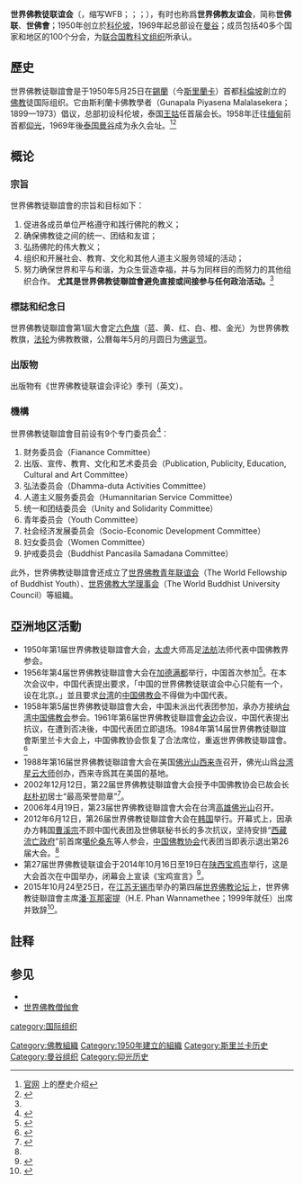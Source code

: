{{佛教}}

'''世界佛教徒联谊会'''（{{lang-en|World Fellowship of Buddhists}}，缩写WFB；{{lang-ja|世界仏教徒連盟}}；{{lang-th|องค์การพุทธศาสนิกสัมพันธ์แห่งโลก}}；{{lang-hi|वर्ल्ड फैलोशिप ऑफ बुद्धिस्ट्स}}），有时也称爲'''世界佛教友谊会'''，简称'''世佛联'''、'''世佛會'''；1950年创立於[[科伦坡|科伦坡]]，1969年起总部设在[[曼谷|曼谷]]；成员包括40多个国家和地区的100个分会，为[[联合国教科文组织|联合国教科文组织]]所承认。

==歷史==
世界佛教徒聯誼會是于1950年5月25日在[[錫蘭|錫蘭]]（今[[斯里蘭卡|斯里蘭卡]]）首都[[科倫坡|科倫坡]]創立的[[佛教|佛教]]徒国际组织。它由斯利蘭卡佛教學者{{link-en|马拉拉塞克拉|Gunapala Piyasena Malalasekera}}（Gunapala Piyasena Malalasekera；1899—1973）倡议，总部初设科伦坡，泰国[[王姑|王姑]]任首届会长。1958年迁往[[缅甸|缅甸]]前首都[[仰光|仰光]]，1969年後[[泰国|泰国]][[曼谷|曼谷]]成为永久会址。<ref name=OfWs>[http://wfbhq.org/about-history.php 官网] {{Wayback|url=http://wfbhq.org/about-history.php |date=20220218003659 }}上的歷史介绍</ref><ref>{{Cite web |url=http://www.wfbhq.org/organization.html |title=早期官网介绍存档 |accessdate=2015-05-05 |archive-date=2015-05-05 |archive-url=https://web.archive.org/web/20150505000726/http://www.wfbhq.org/organization.html |dead-url=yes }}</ref>

==概论==
===宗旨===
世界佛教徒聯誼會的宗旨和目标如下：

#促进各成员单位严格遵守和践行佛陀的教义；
#确保佛教徒之间的统一、团结和友谊；
#弘扬佛陀的伟大教义；
#组织和开展社会、教育、文化和其他人道主义服务领域的活动；
#努力确保世界和平与和谐，为众生营造幸福，并与为同样目的而努力的其他组织合作。 '''尤其是世界佛教徒聯誼會避免直接或间接参与任何政治活动。'''<ref name="OfWs" />

===標誌和纪念日===
世界佛教徒聯誼會第1屆大會定[[六色旗|六色旗]]（蓝、黄、红、白、橙、金光）为世界佛教教旗，[[法轮|法轮]]为佛教教徽，公曆每年5月的月圆日为[[佛诞节|佛诞节]]。

===出版物===
出版物有《世界佛教徒联谊会评论》季刊（英文）。

===機構===
世界佛教徒聯誼會目前设有9个专门委员会<ref>{{Cite web |url=https://fo.ifeng.com/a/20141013/40834913_0.shtml |title=凤凰佛教网-世佛联简介 |access-date=2018-10-16 |archive-date=2020-11-23 |archive-url=https://web.archive.org/web/20201123073851/https://fo.ifeng.com/a/20141013/40834913_0.shtml }}</ref>：
#财务委员会（Fianance Committee）
#出版、宣传、教育、文化和艺术委员会（Publication, Publicity, Education, Cultural and Art Committee）
#弘法委员会（Dhamma-duta Activities Committee）
#人道主义服务委员会（Humannitarian Service Committee）
#统一和团结委员会（Unity and Solidarity Committee）
#青年委员会（Youth Committee）
#社会经济发展委员会（Socio-Economic Development Committee）
#妇女委员会（Women Committee）
#护戒委员会（Buddhist Pancasila Samadana Committee）

此外，世界佛教徒聯誼會还成立了[[世界佛教青年联谊会|世界佛教青年联谊会]]（The World Fellowship of Buddhist Youth）、[[世界佛教大学理事会|世界佛教大学理事会]]（The World Buddhist University Council）等組織。

==亞洲地区活動==
*1950年第1届世界佛教徒聯誼會大会，[[太虚|太虚]]大师高足[[法舫|法舫]]法师代表中国佛教界参会。
*1956年第4届世界佛教徒聯誼會大会在[[加德满都|加德满都]]举行，中国首次参加<ref>{{Cite web |url=https://fo.ifeng.com/a/20141009/40832025_0.shtml#p=1 |title=珍贵影像：1956年中国首次参加“世佛联”大会图集 |access-date=2018-10-16 |archive-date=2020-11-23 |archive-url=https://web.archive.org/web/20201123073839/https://fo.ifeng.com/a/20141009/40832025_0.shtml#p=1 }}</ref>。在本次会议中，中国代表提出要求，「中国的世界佛教徒联谊会中心只能有一个，设在北京。」並且要求[[中华民国|台湾]]的[[中国佛教会|中国佛教会]]不得做为中国代表。
*1958年第5届世界佛教徒聯誼會大会，中国未派出代表团参加，承办方接纳[[中华民国|台湾]][[中国佛教会|中国佛教会]]参会。1961年第6届世界佛教徒聯誼會[[金边|金边]]会议，中国代表提出抗议，在遭到否决後，中国代表团立即退场。1984年第14届世界佛教徒聯誼會斯里兰卡大会上，中国佛教协会恢复了合法席位，重返世界佛教徒聯誼會。<ref name=退>{{Cite web |url=https://fo.ifeng.com/news/detail_2012_06/16/15346638_0.shtml |title=中国佛教代表团退出第26届“世佛联”韩国大会-凤凰佛教网 |access-date=2018-10-16 |archive-date=2021-11-15 |archive-url=https://web.archive.org/web/20211115011224/https://fo.ifeng.com/news/detail_2012_06/16/15346638_0.shtml }}</ref>
*1988年第16届世界佛教徒聯誼會大会在美国[[佛光山|佛光山]][[西来寺|西来寺]]召开，佛光山爲[[台湾|台湾]][[星云大师|星云大师]]创办，西来寺爲其在美国的基地。 
*2002年12月12日，第22届世界佛教徒聯誼會大会授予中国佛教协会已故会长[[赵朴初|赵朴初]]居士“最高荣誉勋章”<ref>{{Cite web |url=https://fo.ifeng.com/a/20141014/40836443_0.shtml |title=解读：“世佛联”与中国佛教界的不解之缘 |access-date=2018-10-16 |archive-date=2020-11-23 |archive-url=https://web.archive.org/web/20201123073846/https://fo.ifeng.com/a/20141014/40836443_0.shtml }}</ref>。
*2006年4月19日，第23届世界佛教徒聯誼會大会在台湾[[高雄|高雄]][[佛光山|佛光山]]召开。
*2012年6月12日，第26届世界佛教徒聯誼會大会在[[韩国|韩国]]举行。开幕式上，因承办方韩国[[曹溪宗|曹溪宗]]不顾中国代表团及世佛联秘书长的多次抗议，坚持安排“[[西藏流亡政府|西藏流亡政府]]”前首席[[噶伦桑东|噶伦桑东]]等人参会，[[中国佛教协会|中国佛教协会]]代表团当即表示退出第26届大会。<ref name=退/>
*第27届世界佛教徒联谊会于2014年10月16日至19日在[[陕西|陕西]][[宝鸡市|宝鸡市]]举行，这是大会首次在中国举办，闭幕会上宣读《宝鸡宣言》<ref name>{{Cite web |url=https://fo.ifeng.com/special/sfldh/ |title=凤凰网佛教-27届世佛联大会专题 |access-date=2018-10-16 |archive-date=2022-02-18 |archive-url=https://web.archive.org/web/20220218010315/https://fo.ifeng.com/special/sfldh/ }}</ref>。
*2015年10月24至25日，在[[江苏|江苏]][[无锡市|无锡市]]举办的第四届[[世界佛教论坛|世界佛教论坛]]上，世界佛教徒聯誼會主席[[潘·瓦那密提|潘·瓦那密提]]（H.E. Phan Wannamethee；1999年就任）出席并致辞<ref>{{Cite web |url=http://www.chinabuddhism.com.cn/special/2015wbf4th/hexin/2015-10-13/9612.html |title=中国佛教协会官网-世界佛教徒联谊会潘·瓦那密提主席的贺词 |access-date=2018-10-16 |archive-date=2021-06-19 |archive-url=https://web.archive.org/web/20210619124751/http://www.chinabuddhism.com.cn/special/2015wbf4th/hexin/2015-10-13/9612.html }}</ref>。

==註释==
{{reflist}}

==参见==
*{{lj|全世界佛教峰会|全世界仏教サミット}}
*[[世界佛教僧伽會|世界佛教僧伽會]]

{{佛教主题}}
{{Authority control}}
[[Category:佛教組織|Category:佛教組織]]
[[category:国际组织|category:国际组织]]
[[Category:1950年建立的組織|Category:1950年建立的組織]]
[[Category:斯里兰卡历史|Category:斯里兰卡历史]]
[[Category:曼谷组织|Category:曼谷组织]]
[[Category:仰光历史|Category:仰光历史]]